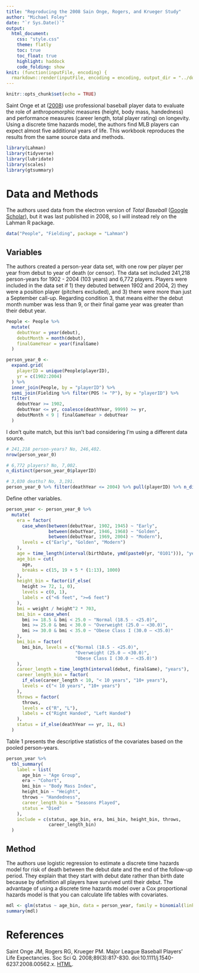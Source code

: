 ```yaml
---
title: "Reproducing the 2008 Sain Onge, Rogers, and Krueger Study"
author: "Michael Foley"
date: "`r Sys.Date()`"
output: 
  html_document:
    css: "style.css"
    theme: flatly
    toc: true
    toc_float: true
    highlight: haddock
    code_folding: show
knit: (function(inputFile, encoding) {
  rmarkdown::render(inputFile, encoding = encoding, output_dir = "../docs") })
---
```


```r
knitr::opts_chunk$set(echo = TRUE)
```

Saint Onge et at ([2008](#SaintOnge2008)) use professional baseball player data to evaluate the role of anthropomorphic measures (height, body mass, handedness) and performance measures (career length, total player rating) on longevity. Using a discrete time hazards model, the authors find MLB players can expect almost five additional years of life. This workbook reproduces the results from the same source data and methods.

```r
library(Lahman)
library(tidyverse)
library(lubridate)
library(scales)
library(gtsummary)
```

# Data and Methods

The authors used data from the electron version of *Total Baseball* ([Google Scholar](https://scholar.google.com/scholar_lookup?title=Total+Baseball&publication_year=2004&)), but it was last published in 2008, so I will instead rely on the Lahman R package.

```r
data("People", "Fielding", package = "Lahman")
```

## Variables

The authors created a person-year data set, with one row per player per year from debut to year of death (or censor). The data set included 241,218 person-years for 1902 - 2004 (103 years) and 6,772 players. Players were included in the data set if 1) they debuted between 1902 and 2004, 2) they were a position player (pitchers excluded), and 3) there were more than just a September call-up. Regarding condition 3, that means either the debut month number was less than 9, or their final game year was greater than their debut year.

```r
People <- People %>%
  mutate(
    debutYear = year(debut),
    debutMonth = month(debut),
    finalGameYear = year(finalGame)
  )

person_year_0 <-
  expand.grid(
    playerID = unique(People$playerID), 
    yr = c(1902:2004)
  ) %>%
  inner_join(People, by = "playerID") %>%
  semi_join(Fielding %>% filter(POS != "P"), by = "playerID") %>%
  filter(
    debutYear >= 1902,
    debutYear <= yr, coalesce(deathYear, 9999) >= yr,
    debutMonth < 9 | finalGameYear > debutYear
  )
```

I don't quite match, but this isn't bad considering I'm using a different data source.

```r
# 241,218 person-years? No, 246,402.
nrow(person_year_0)

# 6,772 players? No, 7,002.
n_distinct(person_year_0$playerID)

# 3,030 deaths? No, 3,191.
person_year_0 %>% filter(deathYear <= 2004) %>% pull(playerID) %>% n_distinct()
```

Define other variables.

```r
person_year <- person_year_0 %>%
  mutate(
    era = factor(
      case_when(between(debutYear, 1902, 1945) ~ "Early",
                between(debutYear, 1946, 1968) ~ "Golden",
                between(debutYear, 1969, 2004) ~ "Modern"),
      levels = c("Early", "Golden", "Modern")
    ),
    age = time_length(interval(birthDate, ymd(paste0(yr, "0101"))), "years"),
    age_bin = cut(
      age, 
      breaks = c(15, 19 + 5 * (1:13), 1000)
    ),
    height_bin = factor(if_else(
      height >= 72, 1, 0), 
      levels = c(0, 1), 
      labels = c("<6 feet", ">=6 feet")
    ),
    bmi = weight / height^2 * 703,
    bmi_bin = case_when(
      bmi >= 18.5 & bmi < 25.0 ~ "Normal (18.5 - <25.0)",
      bmi >= 25.0 & bmi < 30.0 ~ "Overweight (25.0 – <30.0)",
      bmi >= 30.0 & bmi < 35.0 ~ "Obese Class I (30.0 – <35.0)"
    ),
    bmi_bin = factor(
      bmi_bin, levels = c("Normal (18.5 - <25.0)",
                          "Overweight (25.0 – <30.0)",
                          "Obese Class I (30.0 – <35.0)")
    ),
    career_length = time_length(interval(debut, finalGame), "years"),
    career_length_bin = factor(
      if_else(career_length < 10, "< 10 years", "10+ years"),
      levels = c("< 10 years", "10+ years")
    ),
    throws = factor(
      throws, 
      levels = c("R", "L"), 
      labels = c("Right Handed", "Left Handed")
    ),
    status = if_else(deathYear == yr, 1L, 0L)
  )
```

Table 1 presents the descriptive statistics of the covariates based on the pooled person-years.

```r
person_year %>%
  tbl_summary(
    label = list(
      age_bin ~ "Age Group",
      era ~ "Cohort",
      bmi_bin ~ "Body Mass Index",
      height_bin ~ "Height",
      throws ~ "Handedness",
      career_length_bin = "Seasons Played",
      status = "Died"
    ),
    include = c(status, age_bin, era, bmi_bin, height_bin, throws, 
                career_length_bin)
  )
```

## Method

The authors use logistic regression to estimate a discrete time hazards model for risk of death between the debut date and the end of the follow-up period. They explain that they start with debut date rather than birth date because by definition all players have survived until their debut. The advantage of using a discrete time hazards model over a Cox proportional hazards model is that you can calculate life tables with covariates.

```r
mdl <- glm(status ~ age_bin, data = person_year, family = binomial(link = "cloglog"))
summary(mdl)
```


# References

<a id="SaintOnge2008"></a>Saint Onge JM, Rogers RG, Krueger PM. Major League Baseball Players' Life Expectancies. Soc Sci Q. 2008;89(3):817-830. doi:10.1111/j.1540-6237.2008.00562.x. [HTML](https://www.ncbi.nlm.nih.gov/pmc/articles/PMC2743321/).
